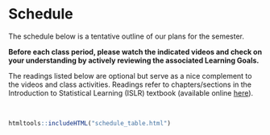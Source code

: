 # Schedule {-}

The schedule below is a tentative outline of our plans for the semester.

**Before each class period, please watch the indicated videos and check on your understanding by actively reviewing the associated Learning Goals.** 

The readings listed below are optional but serve as a nice complement to the videos and class activities. Readings refer to chapters/sections in the Introduction to Statistical Learning (ISLR) textbook (available online [here](https://www.statlearning.com)).

<br>

```r
htmltools::includeHTML("schedule_table.html")
```
